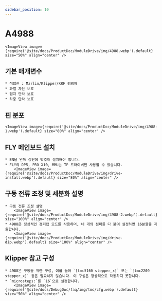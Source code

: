 ```yaml
---
sidebar_position: 10
---
```


# A4988

    <ImageView image={require('@site/docs/ProductDoc/ModuleDrive/img/4988.webp').default} size="50%" align="center" />

## 기본 매개변수

    * 적합한 : Marlin/Klipper/RRF 펌웨어
    * 과열 차단 보호
    * 접지 단락 보호
    * 하중 단락 보호

## 핀 분포

    <ImageView image={require('@site/docs/ProductDoc/ModuleDrive/img/4988-1.webp').default} size="80%" align="center" />

## FLY 메인보드 설치
    * EN을 왼쪽 상단에 맞추어 설치해야 합니다.
    * FLY의 DP5, PRO X10, MMU는 TP 드라이버만 사용할 수 있습니다.
        <ImageView image={require('@site/docs/ProductDoc/ModuleDrive/img/drive-install.webp').default} size="80%" align="center" />

## 구동 전류 조정 및 세분화 설명
    * 구동 전류 조정 설명
        <ImageView image={require('@site/docs/ProductDoc/ModuleDrive/img/4988-2.webp').default} size="100%" align="center" />
    * 4988은 정상적인 점퍼캡 모드를 사용하며, 네 개의 점퍼를 다 붙여 설정하면 16분할을 지원합니다.
        <ImageView image={require('@site/docs/ProductDoc/ModuleDrive/img/drive-dip.webp').default} size="100%" align="center" />

## Klipper 참고 구성
    * 4988은 구동을 위한 구성, 예를 들어 `[tmc5160 stepper_x]` 또는 `[tmc2209 stepper_x]` 등은 필요하지 않습니다. 이 구성은 정상적으로 작동하지 못합니다.
    * `microsteps:`를 `16`으로 설정합니다.
        <ImageView image={require('@site/docs/DebugDoc/faq/img/tmc/cfg.webp').default} size="50%" align="center" />
